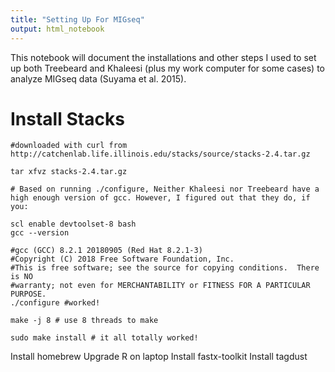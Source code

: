 ```yaml
---
title: "Setting Up For MIGseq"
output: html_notebook
---
```


This notebook will document the installations and other steps I used to set up both Treebeard and Khaleesi (plus my work computer for some cases) to analyze MIGseq data (Suyama et al. 2015).

# Install Stacks
```unix
#downloaded with curl from http://catchenlab.life.illinois.edu/stacks/source/stacks-2.4.tar.gz

tar xfvz stacks-2.4.tar.gz

# Based on running ./configure, Neither Khaleesi nor Treebeard have a high enough version of gcc. However, I figured out that they do, if you:

scl enable devtoolset-8 bash
gcc --version

#gcc (GCC) 8.2.1 20180905 (Red Hat 8.2.1-3)
#Copyright (C) 2018 Free Software Foundation, Inc.
#This is free software; see the source for copying conditions.  There is NO
#warranty; not even for MERCHANTABILITY or FITNESS FOR A PARTICULAR PURPOSE.
./configure #worked!

make -j 8 # use 8 threads to make

sudo make install # it all totally worked!

```

Install homebrew
Upgrade R on laptop
Install fastx-toolkit
Install tagdust


